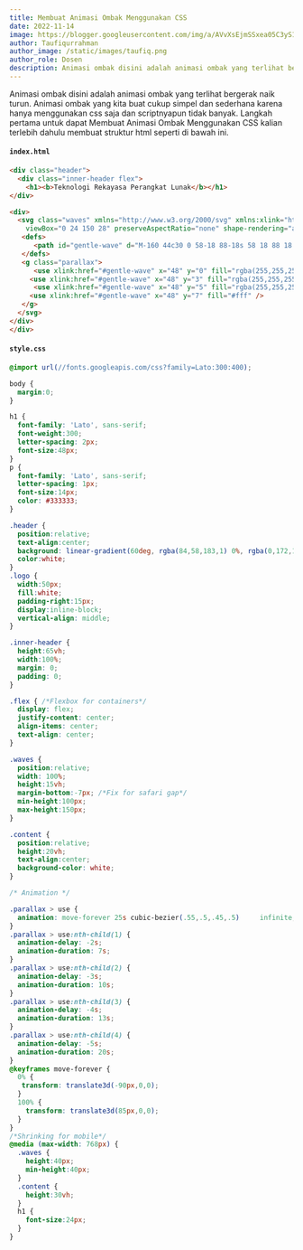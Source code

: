 ```yaml
---
title: Membuat Animasi Ombak Menggunakan CSS
date: 2022-11-14
image: https://blogger.googleusercontent.com/img/a/AVvXsEjmSSxea05C3yS1PZ-Y5Du1-OGlM5v4hWea5F8yYV_I4Wk0nx5uHKVz8g98cMt4qnUEDgf2E9xsMnMw_3BrQZnjdsrLYmmgQluOAhRUunMv7be4OOtha3ADsF-3Koqx0l9TsRAzjNt3d4HmEobfXSF5sjMfCrcWNonPuFriHrgwyMc5iAxtx_iFteFyWw=w640-h360
author: Taufiqurrahman
author_image: /static/images/taufiq.png
author_role: Dosen
description: Animasi ombak disini adalah animasi ombak yang terlihat bergerak naik turun. Animasi ombak yang kita buat cukup simpel dan sederhana karena hanya menggunakan css saja dan scriptnyapun tidak banyak. 
---
```


Animasi ombak disini adalah animasi ombak yang terlihat bergerak naik turun. Animasi ombak yang kita buat cukup simpel dan sederhana 
karena hanya menggunakan css saja dan scriptnyapun tidak banyak. Langkah pertama untuk dapat Membuat Animasi Ombak Menggunakan 
CSS kalian terlebih dahulu membuat struktur html seperti di bawah ini.


#### **`index.html`**
```html
<div class="header">
  <div class="inner-header flex">
    <h1><b>Teknologi Rekayasa Perangkat Lunak</b></h1>
</div>

<div>
  <svg class="waves" xmlns="http://www.w3.org/2000/svg" xmlns:xlink="http://www.w3.org/1999/xlink"
    viewBox="0 24 150 28" preserveAspectRatio="none" shape-rendering="auto">
   <defs>
      <path id="gentle-wave" d="M-160 44c30 0 58-18 88-18s 58 18 88 18 58-18 88-18 58 18 88 18 v44h-352z" />
   </defs>
   <g class="parallax">
      <use xlink:href="#gentle-wave" x="48" y="0" fill="rgba(255,255,255,0.7" />
     <use xlink:href="#gentle-wave" x="48" y="3" fill="rgba(255,255,255,0.5)" />
      <use xlink:href="#gentle-wave" x="48" y="5" fill="rgba(255,255,255,0.3)" />
     <use xlink:href="#gentle-wave" x="48" y="7" fill="#fff" />
   </g>
  </svg>
</div>
</div>
```

#### **`style.css`**
```css
@import url(//fonts.googleapis.com/css?family=Lato:300:400);

body {
  margin:0;
}

h1 {
  font-family: 'Lato', sans-serif;
  font-weight:300;
  letter-spacing: 2px;
  font-size:48px;
}
p {
  font-family: 'Lato', sans-serif;
  letter-spacing: 1px;
  font-size:14px;
  color: #333333;
}

.header {
  position:relative;
  text-align:center;
  background: linear-gradient(60deg, rgba(84,58,183,1) 0%, rgba(0,172,193,1) 100%);
  color:white;
}
.logo {
  width:50px;
  fill:white;
  padding-right:15px;
  display:inline-block;
  vertical-align: middle;
}

.inner-header {
  height:65vh;
  width:100%;
  margin: 0;
  padding: 0;
}

.flex { /*Flexbox for containers*/
  display: flex;
  justify-content: center;
  align-items: center;
  text-align: center;
}

.waves {
  position:relative;
  width: 100%;
  height:15vh;
  margin-bottom:-7px; /*Fix for safari gap*/
  min-height:100px;
  max-height:150px;
}

.content {
  position:relative;
  height:20vh;
  text-align:center;
  background-color: white;
}

/* Animation */

.parallax > use {
  animation: move-forever 25s cubic-bezier(.55,.5,.45,.5)     infinite;
}
.parallax > use:nth-child(1) {
  animation-delay: -2s;
  animation-duration: 7s;
}
.parallax > use:nth-child(2) {
  animation-delay: -3s;
  animation-duration: 10s;
}
.parallax > use:nth-child(3) {
  animation-delay: -4s;
  animation-duration: 13s;
}
.parallax > use:nth-child(4) {
  animation-delay: -5s;
  animation-duration: 20s;
}
@keyframes move-forever {
  0% {
   transform: translate3d(-90px,0,0);
  }
  100% { 
    transform: translate3d(85px,0,0);
  }
}
/*Shrinking for mobile*/
@media (max-width: 768px) {
  .waves {
    height:40px;
    min-height:40px;
  }
  .content {
    height:30vh;
  }
  h1 {
    font-size:24px;
  }
}
```
